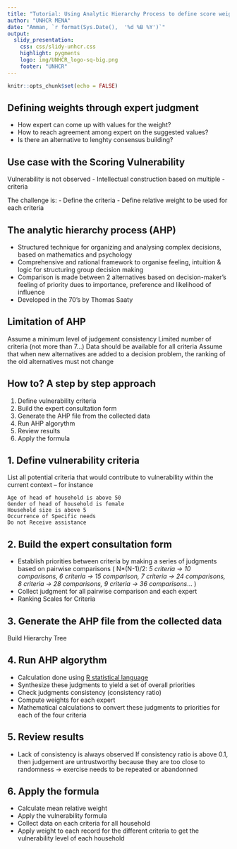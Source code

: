 ```yaml
---
title: "Tutorial: Using Analytic Hierarchy Process to define score weights"
author: "UNHCR MENA"
date: "Amman, `r format(Sys.Date(),  '%d %B %Y')`"
output: 
  slidy_presentation: 
    css: css/slidy-unhcr.css
    highlight: pygments
    logo: img/UNHCR_logo-sq-big.png
    footer: "UNHCR"
---
```


```r
knitr::opts_chunk$set(echo = FALSE)
```


## Defining weights through expert judgment 
- How expert can come up with values for the weight? 
- How to reach agreement among expert on the suggested values? 
- Is there an alternative to lenghty consensus building? 


## Use case with the Scoring Vulnerability 

Vulnerability is not observed 
- Intellectual construction based on multiple - criteria 

The challenge is:
- Define the criteria 
- Define relative weight to be used for each criteria 

## The analytic hierarchy process (AHP)
- Structured technique for organizing and analysing complex decisions, based on mathematics and psychology 
- Comprehensive and rational framework to organise feeling, intuition & logic for structuring group decision making 
- Comparison is made between 2 alternatives based on decision-maker’s feeling of priority dues to importance, preference and likelihood of influence 
- Developed in the 70’s by Thomas Saaty

## Limitation of AHP
Assume a minimum level of judgement consistency
Limited number of criteria (not more than 7…)
Data should be available for all criteria
Assume that when new alternatives are added to a decision problem, the ranking of the old alternatives must not change 


## How to? A step by step approach

1. Define vulnerability criteria
2. Build the expert consultation form
3. Generate the AHP file from the collected data
4. Run AHP algorythm
5. Review results
6. Apply the formula



## 1. Define vulnerability criteria

List all potential criteria that would contribute to vulnerability within the current context – for instance

    Age of head of household is above 50
    Gender of head of household is female
    Household size is above 5
    Occurrence of Specific needs
    Do not Receive assistance

## 2. Build the expert consultation form

- Establish priorities between criteria by making a series of judgments based on pairwise comparisons ( N*(N-1)/2: _5 criteria -> 10 comparisons, 6 criteria -> 15 comparison, 7 criteria -> 24 comparisons, 8 criteria -> 28 comparisons, 9 criteria -> 36 comparisons_... )
- Collect judgment for all pairwise comparison and each expert
- Ranking Scales for Criteria




## 3. Generate the AHP file from the collected data
Build Hierarchy Tree

## 4.  Run AHP algorythm
- Calculation done using [R statistical language](https://rpubs.com/gluc/ahp)
- Synthesize these judgments to yield a set of overall priorities
- Check judgments consistency (consistency ratio)
- Compute weights for each expert
- Mathematical calculations to convert these judgments to priorities for each of the four criteria

## 5. Review results
- Lack of consistency is always observed
If consistency ratio is above 0.1, then judgement are untrustworthy because they are too close to randomness -> exercise needs to be repeated or abandonned

## 6. Apply the formula
- Calculate mean relative weight
- Apply the vulnerability formula
- Collect data on each criteria for all household
- Apply weight to each record for the different criteria to get the vulnerability level of each household


 
 

